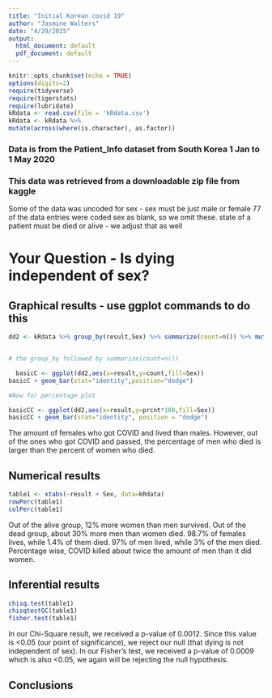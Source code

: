 ```yaml
---
title: "Initial Korean covid 19"
author: "Jasmine Walters"
date: "4/29/2025"
output:
  html_document: default
  pdf_document: default
---
```


```r
knitr::opts_chunk$set(echo = TRUE)
options(digits=2)
require(tidyverse)
require(tigerstats)
require(lubridate)
kRdata <- read.csv(file = 'kRdata.csv')
kRdata <- kRdata %>%
mutate(across(where(is.character), as.factor))

```
### Data is from the Patient_Info dataset from South Korea 1 Jan to 1 May 2020
### This data was retrieved from a downloadable zip file from kaggle

Some of the data was uncoded for sex - sex must be just male or female
77 of the data entries were coded sex  as blank, so we omit these.
state of a patient must be died or alive - we adjust that as well   
  
# Your Question - Is dying independent of sex?






## Graphical results - use ggplot commands to do this  
```r
dd2 <- kRdata %>% group_by(result,Sex) %>% summarize(count=n()) %>% mutate(prcnt=count/sum(count))


# the group_by followed by summarize(count=n())

  basicC <- ggplot(dd2,aes(x=result,y=count,fill=Sex))
basicC + geom_bar(stat="identity",position="dodge")

#Now for percentage plot

basicCC <- ggplot(dd2,aes(x=result,y=prcnt*100,fill=Sex)) 
basicCC + geom_bar(stat="identity", position = "dodge")
```

The amount of females who got COVID and lived than males. However, out of the ones who got COVID and passed, the percentage of men who died is larger than the percent of women who died. 
  
  
## Numerical results
```r
table1 <- xtabs(~result + Sex, data=kRdata)
rowPerc(table1)
colPerc(table1)
```

Out of the alive group, 12% more women than men survived. Out of the dead group, about 30% more men than women died. 98.7% of females lives, while 1.4% of them died. 97% of men lived, while 3% of the men died. Percentage wise, COVID killed about twice the amount of men than it did women. 

## Inferential results 
```r
chisq.test(table1)
chisqtestGC(table1)
fisher.test(table1)
```

In our Chi-Square result, we received a p-value of 0.0012. Since this value is <0.05 (our point of significance), we reject our null (that dying is not independent of sex). In our Fisher's test, we received a p-value of 0.0009 which is also <0.05, we again will be rejecting the null hypothesis.

## Conclusions

